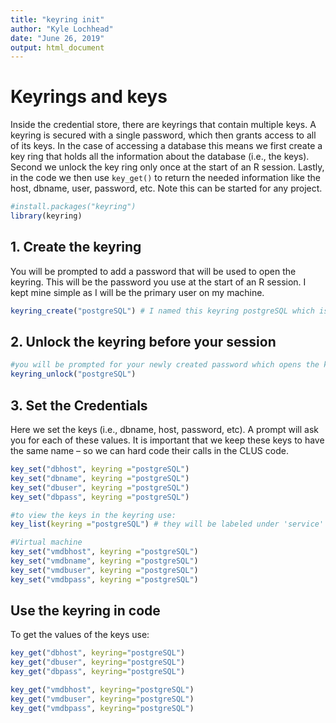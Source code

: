 ```yaml
---
title: "keyring init"
author: "Kyle Lochhead"
date: "June 26, 2019"
output: html_document
---
```


# Keyrings and keys

Inside the credential store, there are keyrings that contain multiple keys. A keyring is secured with a single password, which then grants access to all of its keys. In the case of accessing a database this means we first create a key ring that holds all the information about the database (i.e., the keys). Second we unlock the key ring only once at the start of an R session. Lastly, in the code we then use `key_get()` to return the needed information like the host, dbname, user, password, etc. Note this can be started for any project.

```r
#install.packages("keyring")
library(keyring)
```

## 1. Create the keyring

You will be prompted to add a password that will be used to open the keyring. This will be the password you use at the start of an R session. I kept mine simple as I will be the primary user on my machine.

```r
keyring_create("postgreSQL") # I named this keyring postgreSQL which is the postgreSQL server information on my local machine. It is important to keep these names the same so we can hard code them in the CLUS code.
```

## 2. Unlock the keyring before your session
```r
#you will be prompted for your newly created password which opens the keyring
keyring_unlock("postgreSQL")
```

## 3. Set the Credentials

Here we set the keys (i.e., dbname, host, password, etc). A prompt will ask you for each of these values. It is important that we keep these keys to have the same name -- so we can hard code their calls in the CLUS code.

```r
key_set("dbhost", keyring ="postgreSQL") 
key_set("dbname", keyring ="postgreSQL") 
key_set("dbuser", keyring ="postgreSQL")
key_set("dbpass", keyring ="postgreSQL")

#to view the keys in the keyring use:
key_list(keyring ="postgreSQL") # they will be labeled under 'service'

#Virtual machine
key_set("vmdbhost", keyring ="postgreSQL") 
key_set("vmdbname", keyring ="postgreSQL") 
key_set("vmdbuser", keyring ="postgreSQL")
key_set("vmdbpass", keyring ="postgreSQL")

```
## Use the keyring in code

To get the values of the keys use:
```r
key_get("dbhost", keyring="postgreSQL")
key_get("dbuser", keyring="postgreSQL")
key_get("dbpass", keyring="postgreSQL")

key_get("vmdbhost", keyring="postgreSQL")
key_get("vmdbuser", keyring="postgreSQL")
key_get("vmdbpass", keyring="postgreSQL")

```